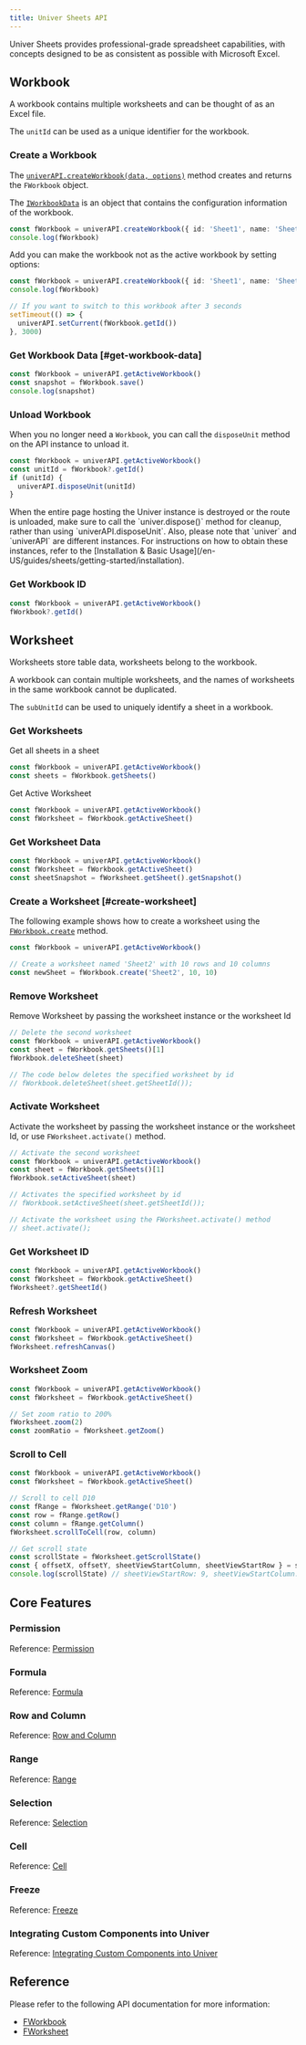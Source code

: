 ```yaml
---
title: Univer Sheets API
---
```


Univer Sheets provides professional-grade spreadsheet capabilities, with concepts designed to be as consistent as possible with Microsoft Excel.

## Workbook

A workbook contains multiple worksheets and can be thought of as an Excel file.

The `unitId` can be used as a unique identifier for the workbook.

### Create a Workbook

The [`univerAPI.createWorkbook(data, options)`](https://reference.univer.ai/en-US/classes/FUniver#createworkbook) method creates and returns the `FWorkbook` object.

The [`IWorkbookData`](/en-US/guides/sheets/model/workbook-data) is an object that contains the configuration information of the workbook.

```typescript
const fWorkbook = univerAPI.createWorkbook({ id: 'Sheet1', name: 'Sheet1' })
console.log(fWorkbook)
```

Add you can make the workbook not as the active workbook by setting options:

```typescript
const fWorkbook = univerAPI.createWorkbook({ id: 'Sheet1', name: 'Sheet1' }, { makeCurrent: false })
console.log(fWorkbook)

// If you want to switch to this workbook after 3 seconds
setTimeout(() => {
  univerAPI.setCurrent(fWorkbook.getId())
}, 3000)
```

### Get Workbook Data [#get-workbook-data]

```typescript
const fWorkbook = univerAPI.getActiveWorkbook()
const snapshot = fWorkbook.save()
console.log(snapshot)
```

### Unload Workbook

When you no longer need a `Workbook`, you can call the `disposeUnit` method on the API instance to unload it.

```typescript
const fWorkbook = univerAPI.getActiveWorkbook()
const unitId = fWorkbook?.getId()
if (unitId) {
  univerAPI.disposeUnit(unitId)
}
```

<Callout type="warning">
  When the entire page hosting the Univer instance is destroyed or the route is unloaded, make sure to call the `univer.dispose()` method for cleanup, rather than using `univerAPI.disposeUnit`.
  Also, please note that `univer` and `univerAPI` are different instances. For instructions on how to obtain these instances, refer to the [Installation & Basic Usage](/en-US/guides/sheets/getting-started/installation).
</Callout>

### Get Workbook ID

```typescript
const fWorkbook = univerAPI.getActiveWorkbook()
fWorkbook?.getId()
```

## Worksheet

Worksheets store table data, worksheets belong to the workbook.

A workbook can contain multiple worksheets, and the names of worksheets in the same workbook cannot be duplicated.

The `subUnitId` can be used to uniquely identify a sheet in a workbook.

### Get Worksheets

Get all sheets in a sheet

```typescript
const fWorkbook = univerAPI.getActiveWorkbook()
const sheets = fWorkbook.getSheets()
```

Get Active Worksheet

```typescript
const fWorkbook = univerAPI.getActiveWorkbook()
const fWorksheet = fWorkbook.getActiveSheet()
```

### Get Worksheet Data

```typescript
const fWorkbook = univerAPI.getActiveWorkbook()
const fWorksheet = fWorkbook.getActiveSheet()
const sheetSnapshot = fWorksheet.getSheet().getSnapshot()
```

### Create a Worksheet [#create-worksheet]

The following example shows how to create a worksheet using the [`FWorkbook.create`](https://reference.univer.ai/en-US/classes/FWorkbook#create) method.

```typescript
const fWorkbook = univerAPI.getActiveWorkbook()

// Create a worksheet named 'Sheet2' with 10 rows and 10 columns
const newSheet = fWorkbook.create('Sheet2', 10, 10)
```

### Remove Worksheet

Remove Worksheet by passing the worksheet instance or the worksheet Id

```typescript
// Delete the second worksheet
const fWorkbook = univerAPI.getActiveWorkbook()
const sheet = fWorkbook.getSheets()[1]
fWorkbook.deleteSheet(sheet)

// The code below deletes the specified worksheet by id
// fWorkbook.deleteSheet(sheet.getSheetId());
```

### Activate Worksheet

Activate the worksheet by passing the worksheet instance or the worksheet Id, or use `FWorksheet.activate()` method.

```typescript
// Activate the second worksheet
const fWorkbook = univerAPI.getActiveWorkbook()
const sheet = fWorkbook.getSheets()[1]
fWorkbook.setActiveSheet(sheet)

// Activates the specified worksheet by id
// fWorkbook.setActiveSheet(sheet.getSheetId());

// Activate the worksheet using the FWorksheet.activate() method
// sheet.activate();
```

### Get Worksheet ID

```typescript
const fWorkbook = univerAPI.getActiveWorkbook()
const fWorksheet = fWorkbook.getActiveSheet()
fWorksheet?.getSheetId()
```

### Refresh Worksheet

```typescript
const fWorkbook = univerAPI.getActiveWorkbook()
const fWorksheet = fWorkbook.getActiveSheet()
fWorksheet.refreshCanvas()
```

### Worksheet Zoom

```typescript
const fWorkbook = univerAPI.getActiveWorkbook()
const fWorksheet = fWorkbook.getActiveSheet()

// Set zoom ratio to 200%
fWorksheet.zoom(2)
const zoomRatio = fWorksheet.getZoom()
```

### Scroll to Cell

```typescript
const fWorkbook = univerAPI.getActiveWorkbook()
const fWorksheet = fWorkbook.getActiveSheet()

// Scroll to cell D10
const fRange = fWorksheet.getRange('D10')
const row = fRange.getRow()
const column = fRange.getColumn()
fWorksheet.scrollToCell(row, column)

// Get scroll state
const scrollState = fWorksheet.getScrollState()
const { offsetX, offsetY, sheetViewStartColumn, sheetViewStartRow } = scrollState
console.log(scrollState) // sheetViewStartRow: 9, sheetViewStartColumn: 3, offsetX: 0, offsetY: 0
```

## Core Features

### Permission

Reference: [Permission](/en-US/guides/sheets/features/core/permission)

### Formula

Reference: [Formula](/en-US/guides/sheets/features/core/formula)

### Row and Column

Reference: [Row and Column](/en-US/guides/sheets/features/core/row-col)

### Range

Reference: [Range](/en-US/guides/sheets/features/core/range-selection#range)

### Selection

Reference: [Selection](/en-US/guides/sheets/features/core/range-selection#selection)

### Cell

Reference: [Cell](/en-US/guides/sheets/features/core/range-selection#cell)

### Freeze

Reference: [Freeze](/en-US/guides/sheets/features/core/freeze)

### Integrating Custom Components into Univer

Reference: [Integrating Custom Components into Univer](/en-US/en-US/guides/sheets/ui/components)

## Reference

Please refer to the following API documentation for more information:

- [FWorkbook](https://reference.univer.ai/en-US/classes/FWorkbook)
- [FWorksheet](https://reference.univer.ai/en-US/classes/FWorksheet)
